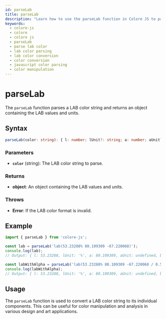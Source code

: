 ```yaml
---
id: parseLab
title: parseLab
description: "Learn how to use the parseLab function in Colore JS to parse and convert LAB color values. This guide covers the syntax, parameters, examples, and practical applications for working with LAB colors in your projects."
keywords:
  - colore-js
  - colore
  - colore js
  - parseLab
  - parse lab color
  - lab color parsing
  - lab color conversion
  - color conversion
  - javascript color parsing
  - color manipulation
---
```



<StructuredData />

# parseLab

The `parseLab` function parses a LAB color string and returns an object containing the LAB values and units.

## Syntax

```typescript
parseLab(color: string): { l: number; lUnit?: string; a: number; aUnit?: string; b: number; bUnit?: string; alpha?: number; alphaUnit?: string; alphaNum?: number; }
```

### Parameters

- **`color`** (string): The LAB color string to parse.

### Returns

- **object**: An object containing the LAB values and units.

### Throws

- **Error**: If the LAB color format is invalid.

## Example

```typescript
import { parseLab } from 'colore-js';

const lab = parseLab('lab(53.23288% 80.109309 -67.220068)');
console.log(lab);
// Output: { l: 53.23288, lUnit: '%', a: 80.109309, aUnit: undefined, b: -67.220068, bUnit: undefined }

const labWithAlpha = parseLab('lab(53.23288% 80.109309 -67.220068 / 0.5)');
console.log(labWithAlpha);
// Output: { l: 53.23288, lUnit: '%', a: 80.109309, aUnit: undefined, b: -67.220068, bUnit: undefined, alpha: 0.5, alphaUnit: undefined, alphaNum: 0.5 }
```

## Usage

The `parseLab` function is used to convert a LAB color string to its individual components. This can be useful for color manipulation and analysis in various design and art applications.
